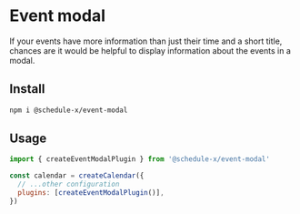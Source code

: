# Event modal

If your events have more information than just their time and a short title, chances are it would be helpful to
display information about the events in a modal.

## Install

```bash copy
npm i @schedule-x/event-modal
```

## Usage

```js
import { createEventModalPlugin } from '@schedule-x/event-modal'

const calendar = createCalendar({
  // ...other configuration
  plugins: [createEventModalPlugin()],
})
```
